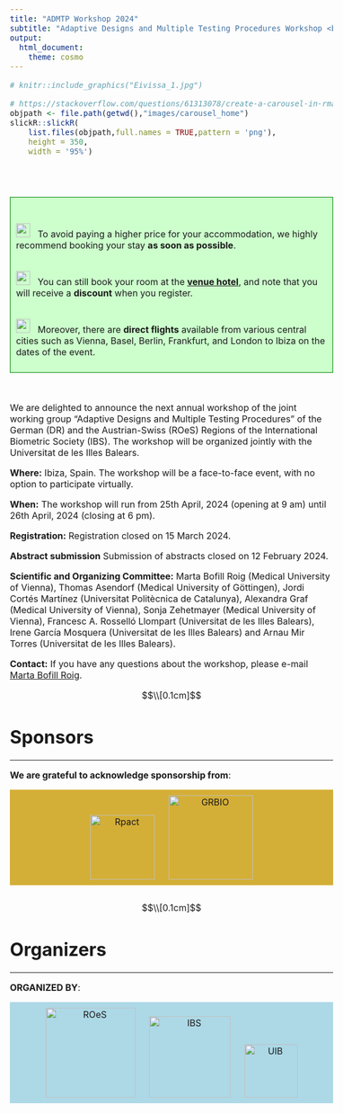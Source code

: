 ---
title: "ADMTP Workshop 2024"
subtitle: "Adaptive Designs and Multiple Testing Procedures Workshop <br> 25th - 26th April, 2024"
output:
  html_document:
    theme: cosmo
---

<style type="text/css">
h1.title {
  display: none;
}
</style>

<style type="text/css">
.subtitle {
  font-size: 36px;
  color: DarkRed;
  text-align: center;
}
</style>

<style type="text/css">
  body{
  font-size: 12pt;
}
</style> 

<style>
.sponsor {
  display: inline-block;
  margin: 10px;
}

.sponsor img {
  max-width: 100%;
  height: auto;
}

.sponsor-level-gold {
  text-align: center;
  margin-bottom: 30px;
  background-color: #D4AF37
}
.sponsor-level-silver {
  text-align: center;
  margin-bottom: 30px;
  background-color: #A6A6A6
}
.organizers {
  text-align: center;
  margin-bottom: 30px;
  background-color: #ADD8E6 
}

</style>

```{=html}
<head>
<title>ADMTP2024</title>
</head>
```

```{r figurename, echo=FALSE, fig.cap="Eivissa Port", out.width = '60%', fig.align='center'}
# knitr::include_graphics("Eivissa_1.jpg")
```

```{r echo=FALSE}
# https://stackoverflow.com/questions/61313078/create-a-carousel-in-rmarkdown
objpath <- file.path(getwd(),"images/carousel_home")
slickR::slickR(
    list.files(objpath,full.names = TRUE,pattern = 'png'),
    height = 350,
    width = '95%')
```


<br><br>


<div style="background-color: #cfc ; padding: 10px; border: 1px solid green;">

<!-- <br> -->
<!-- ![](images/icons/exclamation.png){width=25px}  -->
<!-- &nbsp; <b><font color="#ff0000">The deadline for registration</font></b> has been extended to <b>15 March</b>.  -->

<br>
![](images/icons/money-check-dollar-solid.svg){width=25px} 
&nbsp; To avoid paying a higher price for your accommodation, we highly recommend booking your stay <b>as soon as possible</b>. 

<br>
![](images/icons/calendar-days-solid.svg){width=25px}
&nbsp; You can still book your room at the <a href="https://admtp.github.io/ADMTP2024/venue.html"><b>venue hotel</b></a>, and 
note that you will receive a <b>discount</b> when you register.  

<br>
![](images/icons/plane-solid.svg){width=25px}
&nbsp; Moreover, there are <b>direct flights</b> available from various central cities such as Vienna, Basel, 
Berlin, Frankfurt, and London to Ibiza on the dates of the event.
</div>

<br>

We are delighted to announce the next annual workshop of the joint working group “Adaptive Designs and Multiple Testing Procedures” of the German (DR) and the Austrian-Swiss (ROeS) Regions of the International Biometric Society (IBS). The workshop will be organized jointly with the Universitat de les Illes Balears.

**Where:** Ibiza, Spain. The workshop will be a face-to-face event, with no option to participate virtually.

**When:** The workshop will run from 25th April, 2024 (opening at 9 am) until 26th April, 2024 (closing at 6 pm).

<!-- **Invited Speakers:** We are delighted to announce that **Prof. XXX** (University of XXX) and **Dr. XXX** (XXX) will present as invited speakers. The workshop will also feature an invited session on platform trials, with contributions from the EU-PEARL IMI Project. -->


**Registration:** Registration closed on 15 March 2024. 
<!-- Please use the conftool for registration: [https://www.conftool.org/admtp-workshop-2024/](https://www.conftool.org/admtp-workshop-2024/) -->

**Abstract submission** Submission of abstracts closed on 12 February 2024.

**Scientific and Organizing Committee:** Marta Bofill Roig (Medical University of Vienna), 
 Thomas Asendorf (Medical University of Göttingen),
 Jordi Cortés Martínez (Universitat Politècnica de Catalunya), 
 Alexandra Graf  (Medical University of Vienna), 
 Sonja Zehetmayer  (Medical University of Vienna), 
 <!-- Juan Carbonell Asins (INCLIVA Instituto de Investigación Sanitaria), -->
 Francesc A. Rosselló Llompart (Universitat de les Illes Balears),
 Irene García Mosquera (Universitat de les Illes Balears) and
 Arnau Mir Torres (Universitat de les Illes Balears).

**Contact:** If you have any questions about the workshop, please e-mail [Marta Bofill Roig](mailto:marta.bofillroig@meduniwien.ac.at).

$$\\[0.1cm]$$


# Sponsors

<hr>

**We are grateful to acknowledge sponsorship from**:

<!-- ## <span style="color: #D4AF37;"><b>Gold Sponsors</b></span> -->

<!-- <hr> -->

```{=html}
<div class="sponsor-level-gold">
    <div class="sponsor">
        <a href="https://www.rpact.com/"; target=_blank">
        <img src="logos/rpact.png" alt="Rpact" width="115">
        </a>
    </div>
    <div class="sponsor">
        <a href="https://grbio.upc.edu/en"; target=_blank">
        <img src="logos/logo_GRBIO2.png" alt="GRBIO" width="150">
        </a>
    </div>
</div>
```


<!-- ## <span style="color: #A6A6A6;"><b>Silver Sponsors</b></span> -->

<!-- <hr> -->

```{=html}
<!-- <div class="sponsor-level-silver"> -->
<!--     <div class="sponsor"> -->
<!--         <img src="logos/Roche_logo2.PNG" alt="Roche" width="120"> -->
<!--     </div> -->
<!--     <div class="sponsor"> -->
<!--         <img src="logos/Novartis_logo2.PNG" alt="Novartis" width="160"> -->
<!--     </div> -->
<!--     <div class="sponsor"> -->
<!--         <img src="logos/logo_cytel2.png" alt="Cytel" width="120"> -->
<!--     </div> -->
<!--     <div class="sponsor"> -->
<!--         <img src="logos/logo_GRBIO2.png" alt="GRBIO" width="120"> -->
<!--     </div> -->
<!-- </div> -->
```


<!-- ![](logos/Roche_logo.PNG){width=15%} -->
<!-- &nbsp;&nbsp; -->
<!-- ![](logos/Novartis_logo.PNG){width=25%} -->
<!-- &nbsp;&nbsp; -->
<!-- ![](logos/logo_GRBIO.jpg){width=13%} -->
<!-- &nbsp;&nbsp; -->
<!-- ![](logos/logo_cytel.png){width=15%} -->



$$\\[0.1cm]$$

# Organizers

<hr>

**ORGANIZED BY**:


```{=html}
<div class="organizers">
    <div class="sponsor">
        <a href="https://www.ibs-roes.org/"; target=_blank">
        <img src="logos/ROeS.png" alt="ROeS" width="160">
        </a>
    </div>
    <div class="sponsor">
        <a href="http://www.biometrische-gesellschaft.de/en/home.html"; target=_blank">
        <img src="logos/IBS_DR_.PNG" alt="IBS" width="145">
        </a>
    </div>
        <div class="sponsor">
        <a href="https://www.uib.eu/"; target=_blank">
        <img src="logos/uib_.png" alt="UIB" width="95">
        </a>
    </div>
    <!-- <div class="sponsor"> -->
    <!--     <img src="logos/BSS_logo.PNG" alt="BSS" width="150"> -->
    <!-- </div> -->
</div>
```

<!-- ![](ROeS.png){width=13%} -->
<!-- ![](IBS_DR.PNG){width=13%} -->
<!-- ![](BSS_logo.PNG) -->



